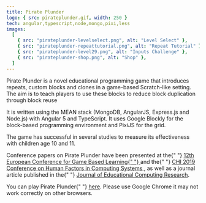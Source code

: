 ```yaml
---
title: Pirate Plunder
logo: { src: pirateplunder.gif, width: 250 }
tech: angular,typescript,node,mongo,pixi,less
images:
  [
    { src: "pirateplunder-levelselect.png", alt: "Level Select" },
    { src: "pirateplunder-repeattutorial.png", alt: "Repeat Tutorial" },
    { src: "pirateplunder-level29.png", alt: "Inputs Challenge" },
    { src: "pirateplunder-shop.png", alt: "Shop" },
  ]
---
```


Pirate Plunder is a novel educational programming game that introduces repeats, custom blocks and clones in a game-based Scratch-like setting. The aim is to teach players to use these blocks to reduce block duplication through block reuse

It is written using the MEAN stack (MongoDB, AngularJS, Express.js and Node.js) with Angular 5 and TypeScript. It uses Google Blockly for the block-based programming environment and PixiJS for the grid.

The game has successful in several studies to measure its effectiveness with children age 10 and 11.

Conference papers on Pirate Plunder have been presented at the{" "} <a href="http://shura.shu.ac.uk/21715/7/Rose%20Pirate%20Plunder%20Game%20Based%20Computational%20Thinking%20Using%20Scratch%20Blocks.pdf" target="_blank" > 12th European Conference for Game Based Learning{" "} </a> and the{" "} <a href="https://dl.acm.org/citation.cfm?id=3312871" target="_blank" > CHI 2019 Conference on Human Factors in Computing Systems </a> , as well as a journal article published in the{" "} <a href="https://journals.sagepub.com/doi/10.1177/0735633120932871" target="_blank" > Journal of Educational Computing Research</a>.

You can play Pirate Plunder{" "} <a href="https://pirateplunder.simon-rose.co.uk/" target="_blank" > here</a>. Please use Google Chrome it may not work correctly on other browsers.

